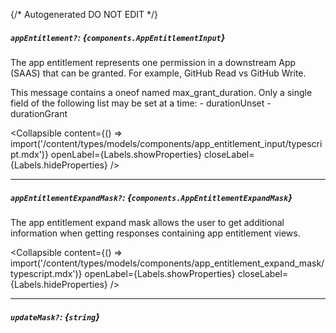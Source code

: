 {/* Autogenerated DO NOT EDIT  */}

##### `appEntitlement?`: *{`components.AppEntitlementInput`}*
The app entitlement represents one permission in a downstream App (SAAS) that can be granted. For example, GitHub Read vs GitHub Write.

This message contains a oneof named max_grant_duration. Only a single field of the following list may be set at a time:
  \- durationUnset
  \- durationGrant


<Collapsible content={() => import('/content/types/models/components/app_entitlement_input/typescript.mdx')} openLabel={Labels.showProperties} closeLabel={Labels.hideProperties} />


---
##### `appEntitlementExpandMask?`: *{`components.AppEntitlementExpandMask`}*
The app entitlement expand mask allows the user to get additional information when getting responses containing app entitlement views.

<Collapsible content={() => import('/content/types/models/components/app_entitlement_expand_mask/typescript.mdx')} openLabel={Labels.showProperties} closeLabel={Labels.hideProperties} />


---
##### `updateMask?`: *{`string`}*


